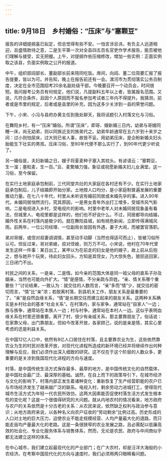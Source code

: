 ```yaml
---
---
---
```

title: 9月18日　乡村婚俗：“压床”与“塞颗豆”
---

报告的详细提纲虽已拟定，但总觉得有些不安。一怕言涉忌讳，有负主人远道相迎，且盛情款待之意，二是生平第一次对全县四五百名官吏作学术报告，能否被他们理解与接受，实无把握。上午，对提纲作些压缩修改，增加一些实例：正面实例取之该县，负面实例取之公开的报道。

中午，组织部阎部长、董副部长前来陪同吃饭。席间，向阎、董二位简要汇报了报告提要，皆以为可。并告知，晚上在报告前还有一会。漯河市为贯彻落实公务员制度，决定在全市范围招考20余名副处级干部。今晚要召开一个动员会，时间很短。我问报考公务员有何规定，他们说，凡提副科五年以上者，皆属报名范围。又说，凡符合条件，且因个人原因而不报名参加考试者三年内不得提升。我猜测，前者或是市里的规定，后者或是县里的补充，因为这多少关涉到一县的荣誉问题。

下午，小宋、小冯与县府办黄主任到我处聊天，我将话题引入村落文化与习俗。

在舞阳乡村，有一“压床”婚俗。所谓“压床”，即哥、嫂新婚三日内，幼弟与哥嫂同睡一床，尚无幼弟，则以同族近支的族弟代之。幼弟年龄通常在五六岁到十来岁之间：过小则怕尿床，过大则已省人事，故皆不妥。用幼弟压床，是企盼新婚夫妇头胎能生下壮实的男孩。压床习俗，至80年代便不那么实行了，到90年代更少听说了。

另一婚俗是，夫妇新婚之日，嫂子将夏麦种子塞入其枕头。有谚语云：“塞颗豆，生一溜；塞粒麦，生一百。”豆、麦繁殖力强，象征或祝愿新婚夫妇儿女满堂。这一习俗，至今保留。

在实行土地家庭承包制前，三代同堂共灶的大家庭在各村还有不少。在实行土地家庭承包制后，儿子结婚即开始分家。土地按人口均分，是小家庭制普遍发展的重要推动力量。在七八十年代，村里从未听说有婚前同居或未婚先孕的事。进入90年代，未婚同居悄然流行。究其原因，一是男女青年外出打工增多，受城市风气影响，二是电视进入乡村，受电视片的影响。村里中老年人对未婚同居现象虽有看法，但城里人、电视里都是这样的，他们也不好说什么。不过，同居都导向结婚，婚外性关系在村落内是极少的。就在舞阳县城，如有桃色新闻，立即传得满城风雨。前两年，一位公司经理、一位副局长皆因有外遇，妻子大闹，而被罢官落职。

弟对哥嫂，或侄对叔妻调调情，甚至动手动脚（当然也得适可而止），皆被习俗所认可。但反过来，哥对弟媳，叔对侄媳，则万万不可。小宋说，他村在70年代曾发生这样一件事：某日出工，某甲以为在前走的妇女是他的嫂子，故上前从后抱之，想与她开个玩笑，待此妇女回头，方知是其侄女，乃大惊失色，狼狈逃回家，三日闭门不出。

村民之间的关系，一是亲，二是情。如今亲的范围大体是同一祖父母的直系子孙及姻亲，当然也可能向外扩大。“情”是感情，不分亲疏与异姓。“亲、情关系哪个重要些？”讨论结果，一致认为：就交往的人数而言，“亲”多而“情”少，就交往的密切而言，“情”比“亲”浓；若脱离村落，到县机关工作，朋友关系是最重要的了。“亲”是自然血缘关系，“情”是长期交往而建立起来的朋友关系。这两种关系确实是乡村社会的基本“社会关系”。在村落内，家与家争，通常站在“自家人”一边；族与族争，通常站在本族人一边；村与村争，通常站在本村人一边。这似乎表明血缘关系在村里还很重要。离开了村，很少有亲戚关系，那主要靠朋友了。俗话说：在家靠父母，出门靠朋友。但如今改革开放，各家顾己，说的是亲是情，其实心里考虑的还是利益关系。

在中国12亿人口中，依然有8亿人口居住在村落，且主要靠农业为生，这些依然靠农业为生的村民对改革开放，对现代化进程所造成的新环境已经并将继续作出何种理解与反应，我们必须作出深入细致的研究。这不仅在于这个阶层的人数众多，更重要的是关涉到我国现代化进程的方向与速度。

村落，是中国传统生活方式保存最多、最厚的地方，是中国传统文化的自然载体，是中国社会最广泛、最深厚的基础。诚然，在自上而下的政策导引下，在城市经济与文化的影响下，村落内部正发生着诸种变化：重新恢复了生产经营职能的农户已与市场经济发生了越来越广泛的联系。电视入村，剩余劳动力进城打工，使得现代城市生活方式为年轻一代农民所效仿。这两大因素能否促使村落生活方式发生根本性的变化呢？这是一个很值得研究的大问题。就从内地农村的情况看来，地方政府与农户的关系依然是十分古老的关系：从农民来说，依然缺乏权利与政治参与意识；从地方政府来说，以各种名义向农户征收的“劳动剩余”比例过高。历史形成的人口对土地的巨大压力，迫使农业不能走规模经营、人均产量最大化的道路，而只能走亩均产量最大化的老路。这是一条很狭窄的农业发展之路，且必需配以低廉高效的社会化、专业化服务体系与销售体系，然而，无论是农民、政府与中间商似乎都无法建立这样的体系。

在中心城市，我们建立起最现代化的产业部门；在广大农村，却是汪洋大海般的小农经济。在考察中国现代化的方向与速度时，我们必须用两只眼睛看问题。
